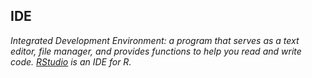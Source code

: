 ## IDE

<dfn>Integrated Development Environment: a program that serves as a text editor, file manager, and provides functions to help you read and write code. [RStudio](r.html#rstudio) is an IDE for R.</dfn>


